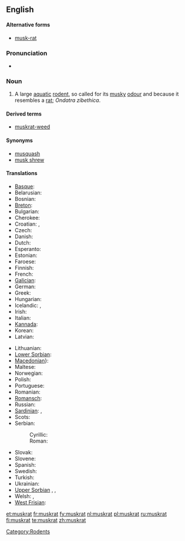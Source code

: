 {{wikipedia}}
==English==

====Alternative forms====
* [[musk-rat]]

===Pronunciation===
* {{IPA|/ˈmʌskræt/}}

===Noun===
{{en-noun}}

# A large [[aquatic]] [[rodent]], so called for its [[musky]] [[odour]] and because it resembles a [[rat]]; ''Ondatra zibethica''.

====Derived terms====
* [[muskrat-weed]]

====Synonyms====
* [[musquash]]
* [[musk shrew]]

====Translations====
{{trans-top|rodent}}
* [[Basque]]: {{t|eu|arratoi musketadun}}
* Belarusian: {{t|be|андатра|f}}
* Bosnian: {{t|bs|bizamski pacov|m}}
* [[Breton]]: {{t|br|razh-musk}}
* Bulgarian: {{t|bg|мускус|tr=muskus}}
* Cherokee: {{t|hr|ᏎᎳᎩᏍᏆ|tr=selagisqua}}
* Croatian: {{t|hr|mošusni štakor|mošusni}}, {{t|hr|bizamski štakor}}
* Czech: {{t|cs|ondatra}}
* Danish: {{t|da|bisamrotte}}
* Dutch: {{t+|nl|muskusrat|f}}
* Esperanto: {{t|eo|ondatro}}
* Estonian: {{t|et|ondatra}}
* Faroese: {{t|fo|moskusrotta}}
* Finnish: {{t-|fi|piisami}}
* French: {{t+|fr|rat musqué|m}}
* [[Galician]]: {{t|gl|aguaneira}}
* German: {{t+|de|Bisamratte|f}}
* Greek: {{t|el|μοσχοπόντικας}}
* Hungarian: {{t|hu|pézsma}}
* Icelandic: {{t|is|moskusrotta}}, {{t|is|bísamrotta}}
* Irish: {{t|ga|muscfhrancach}}
* Italian: {{t|it|topo muschiato|m}}
* [[Kannada]]: {{t|kn|ಸುಂಡಿಲಿ}}
* Korean: {{t|ko|사향쥐|tr=sahyangjwi}}
* Latvian: {{t|lv|ondatra}}
{{trans-mid}}
* Lithuanian: {{t|li|ondatra}}
* [[Lower Sorbian]]: {{t|dsb|bizamowy šćurk}}
* [[Macedonian]]}: {{t|mk|бизамски стаорец|m|tr=bízamski stáorec}}
* Maltese: {{t|mt|far tal-misk ta’ l-ilma}}
* Norwegian: {{t|no|bisamrotte}}
* Polish: {{t+|pl|piżmak}}
* Portuguese: {{t|pt|rato almiscareiro}}
* Romanian: {{t|ro|bizam}}
* [[Romansch]]: {{t|rm|undatra}}
* Russian: {{t|ru|ондатра|tr=ondátra|f}}
* [[Sardinian]]: {{t|sc|medrona muscada}}, {{t|sc|topi muscau}}
* Scots: {{t|sco|radan molach}}
* Serbian:
*: Cyrillic: {{t|sr|бизамски пацов|sc=Cyrl}}
*: Roman: {{t|sr|bizamski pacov|sc=Latn}}
* Slovak: {{t|sk|ondatra pižmová}}
* Slovene: {{t|sl|pižmovka|f}}
* Spanish: {{t|es|rata almizclera}}
* Swedish: {{t|sv|bisam|c}}
* Turkish: {{t|tr|misk sıçanı}}
* Ukrainian: {{t|uk|ондатра|tr=ondatra|f}}
* [[Upper Sorbian]] {{t|hsb|pižmo}}, {{t|hsb|pižmowa šćura}}, {{t|hsb|bizamowa myš}}
* Welsh: {{t|cy|mwsglygoden}}, {{t|cy|llygoden fwsg}}
* [[West Frisian]]: {{t|fy|muskusrôt}}
{{trans-bottom}}

[[Category:Rodents]]

[[et:muskrat]]
[[fr:muskrat]]
[[fy:muskrat]]
[[nl:muskrat]]
[[pl:muskrat]]
[[ru:muskrat]]
[[fi:muskrat]]
[[te:muskrat]]
[[zh:muskrat]]